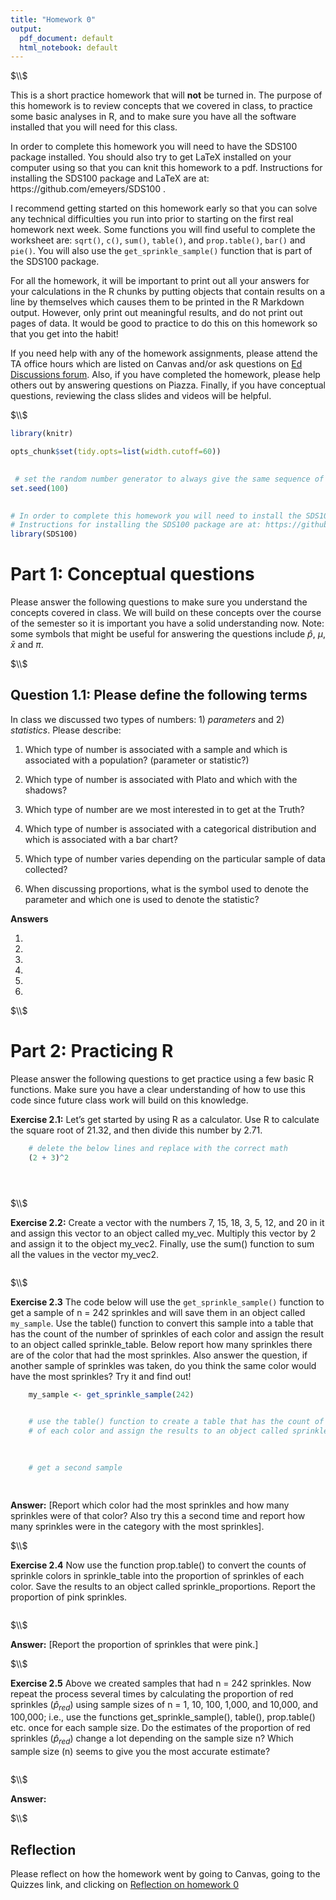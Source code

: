 ```yaml
---
title: "Homework 0"
output:
  pdf_document: default
  html_notebook: default
---
```



$\\$



This is a short practice homework that will **not** be turned in. The purpose of this homework is to review concepts that we covered in class, to practice some basic analyses in R, and to make sure you have all the software installed that you will need for this class. 

In order to complete this homework you will need to have the SDS100 package installed. You should also try to get LaTeX installed on your computer using so that you can knit this homework to a pdf. Instructions for installing the SDS100 package and LaTeX are at: https://github.com/emeyers/SDS100 . 

I recommend getting started on this homework early so that you can solve any technical difficulties you run into prior to starting on the first real homework next week.  Some functions you will find useful to complete the worksheet are: `sqrt()`, `c()`, `sum()`, `table()`, and `prop.table()`, `bar()` and `pie()`. You will also use the `get_sprinkle_sample()` function that is part of the SDS100 package. 

For all the homework, it will be important to print out all your answers for your calculations in the R chunks by putting objects that contain results on a line by themselves which causes them to be printed in the R Markdown output. However, only print out meaningful results, and do not print out pages of data. It would be good to practice to do this on this homework so that you get into the habit!

If you need help with any of the homework assignments, please attend the TA office hours which are listed on Canvas and/or ask questions on [Ed Discussions forum](https://edstem.org/us/courses/18320/discussion/). Also, if you have completed the homework, please help others out by answering questions on Piazza. Finally, if you have conceptual questions, reviewing the class slides and videos will be helpful. 






$\\$






<!-- This R chunk sets some parameters that will be used in the rest of the document. Please ignore it and do not modify it. -->


```r
    
library(knitr)

opts_chunk$set(tidy.opts=list(width.cutoff=60)) 
    

 # set the random number generator to always give the same sequence of random numbers
set.seed(100) 
    

# In order to complete this homework you will need to install the SDS100 package. 
# Instructions for installing the SDS100 package are at: https://github.com/emeyers/SDS100
library(SDS100)


```











# Part 1:  Conceptual questions

Please answer the following questions to make sure you understand the concepts covered in class. We will build on these concepts over the course of the semester so it is important you have a solid understanding now. Note: some symbols that might be useful for answering the questions include $\hat{p}$, $\mu$, $\bar{x}$ and $\pi$. 




$\\$





## Question 1.1: Please define the following terms

In class we discussed two types of numbers: 1) *parameters* and 2) *statistics*. Please describe: 

1. Which type of number is associated with a sample and which is associated with a population?  (parameter or statistic?)

2. Which type of number is associated with Plato and which with the shadows?

3. Which type of number are we most interested in to get at the Truth? 

4. Which type of number is associated with a categorical distribution and which is associated with a bar chart? 

5. Which type of number varies depending on the particular sample of data collected?

6. When discussing proportions, what is the symbol used to denote the parameter and which one is used to denote the statistic?



**Answers**

1.  

2.  

3.  

4.  

5.  

6.  






$\\$







# Part 2:  Practicing R


Please answer the following questions to get practice using a few basic R functions. Make sure you have a clear understanding of how to use this code since future class work will build on this knowledge.  


**Exercise 2.1:** Let's get started by using R as a calculator. Use R to calculate the square root of 21.32, and then divide this number by 2.71. 
```r

    # delete the below lines and replace with the correct math
    (2 + 3)^2


    
```







$\\$







**Exercise 2.2:** Create a vector with the numbers 7, 15, 18, 3, 5, 12, and 20 in it and assign this vector to an object called my_vec. Multiply this vector by 2 and assign it to the object my_vec2. Finally, use the sum() function to sum all the values in the vector my_vec2.


```r



    
```







$\\$





**Exercise 2.3** The code below will use the `get_sprinkle_sample()` function to get a sample of n = 242 sprinkles and will save them in an object called `my_sample`. Use the table() function to convert this sample into a table that has the count of the number of sprinkles of each color and assign the result to an object called sprinkle_table. Below report how many sprinkles there are of the color that had the most sprinkles. Also answer the question, if another sample of sprinkles was taken, do you think the same color would have the most sprinkles? Try it and find out!


```r


    my_sample <- get_sprinkle_sample(242)


    # use the table() function to create a table that has the count of sprinkles
    # of each color and assign the results to an object called sprinkle_table.

    
    
    # get a second sample

     

```



**Answer:** [Report which color had the most sprinkles and how many sprinkles were of that color? Also try this a second time and report how many sprinkles were in the category with the most sprinkles].  









$\\$










**Exercise 2.4** Now use the function prop.table() to convert the counts of sprinkle colors in sprinkle_table into the proportion of sprinkles of each color. Save the results to an object called sprinkle_proportions. Report the proportion of pink sprinkles.

```r
    




```

$\\$



**Answer:** [Report the proportion of sprinkles that were pink.] 





$\\$







**Exercise 2.5** Above we created samples that had n = 242 sprinkles. Now repeat the process several times by calculating the proportion of red sprinkles ($\hat{p}_{red}$) using sample sizes of n = 1, 10, 100, 1,000, and 10,000, and 100,000; i.e., use the functions get_sprinkle_sample(), table(), prop.table() etc. once for each sample size. Do the estimates of the proportion of red sprinkles ($\hat{p}_{red}$) change a lot depending on the sample size n?  Which sample size (n) seems to give you the most accurate estimate? 


```r
    







```



$\\$



**Answer:** 









$\\$










## Reflection

Please reflect on how the homework went by going to Canvas, going to the Quizzes link, and clicking on [Reflection on homework 0](https://yale.instructure.com/courses/76043/quizzes/50500)






